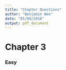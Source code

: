 ```yaml
---
title: "Chapter Questions"
author: "Benjamin Wee"
date: "05/08/2018"
output: pdf_document
---
```


# Chapter 3

### Easy
